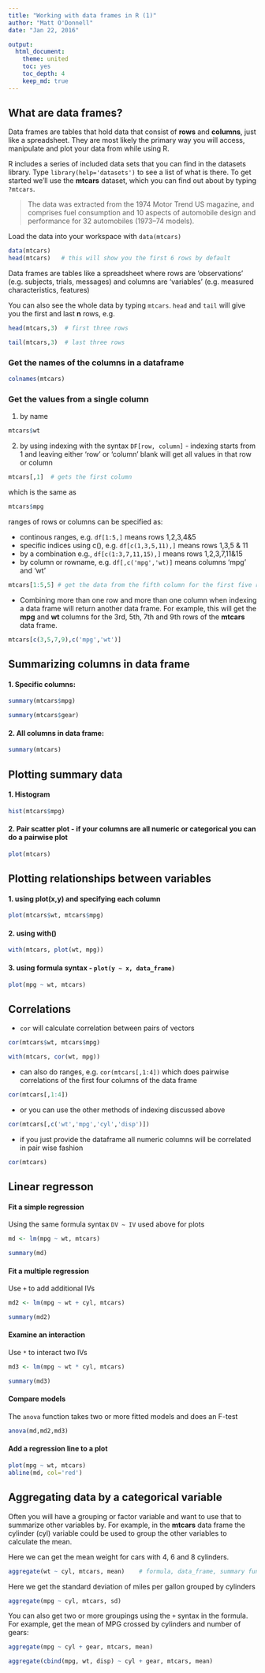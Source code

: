 ```yaml
---
title: "Working with data frames in R (1)"
author: "Matt O'Donnell"
date: "Jan 22, 2016"

output:
  html_document:
    theme: united
    toc: yes
    toc_depth: 4
    keep_md: true
---
```



## What are data frames?

Data frames are tables that hold data that consist of __rows__ and __columns__, just like a spreadsheet. They are most likely the primary way you will access, manipulate and plot your data from while using R.

R includes a series of included data sets that you can find in the datasets library. Type `library(help='datasets')` to see a list of what is there. To get started we'll use the __mtcars__ dataset, which you can find out about by typing `?mtcars`.

> The data was extracted from the 1974 Motor Trend US magazine, and comprises fuel consumption and 10 aspects of automobile design and performance for 32 automobiles (1973–74 models).

Load the data into your workspace with `data(mtcars)`

```r
data(mtcars)
head(mtcars)   # this will show you the first 6 rows by default
```

Data frames are tables like a spreadsheet where rows are 'observations' (e.g. subjects, trials, messages) and columns are 'variables' (e.g. measured characteristics, features)

You can also see the whole data by typing `mtcars`. `head` and `tail` will give you the first and last __n__ rows, e.g.

```r
head(mtcars,3)  # first three rows
```

```r
tail(mtcars,3)  # last three rows
```

### Get the names of the columns in a dataframe

```r
colnames(mtcars)
```

### Get the values from a single column

1. by name

```r
mtcars$wt
```

2. by using indexing with the syntax <code>DF[row, column]</code> - indexing starts from 1 and leaving either 'row' or 'column' blank will get all values in that row or column

```r
mtcars[,1]  # gets the first column
```

which is the same as

```r
mtcars$mpg
```

ranges of rows or columns can be specified as:

* continous ranges, e.g. `df[1:5,]` means rows 1,2,3,4&5
* specific indices using c(), e.g. `df[c(1,3,5,11),]` means rows 1,3,5 & 11
* by a combination e.g., `df[c(1:3,7,11,15),]` means rows 1,2,3,7,11&15
* by column or rowname, e.g. `df[,c('mpg','wt)]` means columns 'mpg' and 'wt'


```r
mtcars[1:5,5] # get the data from the fifth column for the first five rows
```

* Combining more than one row and more than one column when indexing a data frame will return another data frame. For example, this will get the __mpg__ and __wt__ columns for the 3rd, 5th, 7th and 9th rows of the __mtcars__ data frame.


```r
mtcars[c(3,5,7,9),c('mpg','wt')]
```


## Summarizing columns in data frame

#### 1. Specific columns:

```r
summary(mtcars$mpg)
```


```r
summary(mtcars$gear)
```


#### 2. All columns in data frame:

```r
summary(mtcars)
```

## Plotting summary data

#### 1. Histogram

```r
hist(mtcars$mpg)
```

#### 2. Pair scatter plot - if your columns are all numeric or categorical you can do a pairwise plot

```r
plot(mtcars)
```

## Plotting relationships between variables

#### 1. using plot(x,y) and specifying each column

```r
plot(mtcars$wt, mtcars$mpg)
```

#### 2. using with()

```r
with(mtcars, plot(wt, mpg))
```

#### 3. using formula syntax - ``plot(y ~ x, data_frame)``

```r
plot(mpg ~ wt, mtcars)
```

## Correlations

- ``cor`` will calculate correlation between pairs of vectors

```r
cor(mtcars$wt, mtcars$mpg)
```

```r
with(mtcars, cor(wt, mpg))
```

- can also do ranges, e.g. ``cor(mtcars[,1:4])`` which does pairwise correlations of the first four columns of the data frame

```r
cor(mtcars[,1:4])
```

- or you can use the other methods of indexing discussed above

```r
cor(mtcars[,c('wt','mpg','cyl','disp')])
```

- if you just provide the dataframe all numeric columns will be correlated in pair wise fashion

```r
cor(mtcars)
```


## Linear regresson

#### Fit a simple regression

Using the same formula syntax ``DV ~ IV`` used above for plots

```r
md <- lm(mpg ~ wt, mtcars)

summary(md)
```


#### Fit a multiple regression 

Use ``+`` to add additional IVs

```r
md2 <- lm(mpg ~ wt + cyl, mtcars)

summary(md2)
```

#### Examine an interaction

Use ``*`` to interact two IVs

```r
md3 <- lm(mpg ~ wt * cyl, mtcars)

summary(md3)
```

#### Compare models 

The ``anova`` function takes two or more fitted models and does an F-test

```r

anova(md,md2,md3)

```

#### Add a regression line to a plot

```r

plot(mpg ~ wt, mtcars)
abline(md, col='red')

```


## Aggregating data by a categorical variable

Often you will have a grouping or factor variable and want to use that to summarize
other variables by. For example, in the __mtcars__ data frame the cylinder (cyl) variable could be used to group the other variables to calculate the mean.

Here we can get the mean weight for cars with 4, 6 and 8 cylinders. 

```r

aggregate(wt ~ cyl, mtcars, mean)    # formula, data_frame, summary function

```

Here we get the standard deviation of miles per gallon grouped by cylinders

```r

aggregate(mpg ~ cyl, mtcars, sd)

```

You can also get two or more groupings using the ``+`` syntax in the formula. For example, get the mean of MPG crossed by cylinders and number of gears:

```r

aggregate(mpg ~ cyl + gear, mtcars, mean)

```

```r

aggregate(cbind(mpg, wt, disp) ~ cyl + gear, mtcars, mean)

```